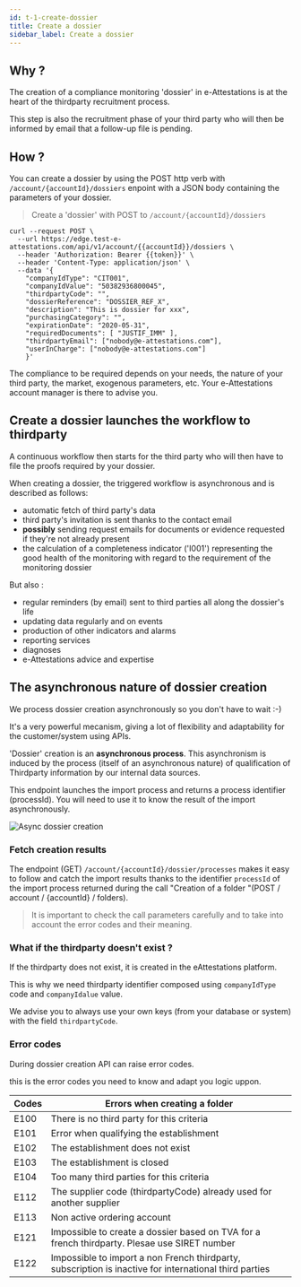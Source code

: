 ```yaml
---
id: t-1-create-dossier
title: Create a dossier
sidebar_label: Create a dossier
---
```


## Why ?

The creation of a compliance monitoring 'dossier' in e-Attestations is at the heart of the thirdparty recruitment process.

This step is also the recruitment phase of your third party who will then be informed by email that a follow-up file is pending.

## How ?

You can create a dossier by using the POST http verb with `/account/{accountId}/dossiers` enpoint with a JSON body containing the parameters of your dossier.

> Create a 'dossier' with POST to `/account/{accountId}/dossiers`

```shell
curl --request POST \
  --url https://edge.test-e-attestations.com/api/v1/account/{{accountId}}/dossiers \
  --header 'Authorization: Bearer {{token}}' \
  --header 'Content-Type: application/json' \
  --data '{
    "companyIdType": "CIT001",
    "companyIdValue": "50382936800045",
    "thirdpartyCode": "",
    "dossierReference": "DOSSIER_REF_X",
    "description": "This is dossier for xxx",
    "purchasingCategory": "",
    "expirationDate": "2020-05-31",
    "requiredDocuments": [ "JUSTIF_IMM" ],
    "thirdpartyEmail": ["nobody@e-attestations.com"],
    "userInCharge": ["nobody@e-attestations.com"]
    }'
```


<aside>The compliance to be required depends on your needs, the nature of your third party, the market, exogenous parameters, etc.
Your e-Attestations account manager is there to advise you.</aside>

## Create a dossier launches the workflow to thirdparty

A continuous workflow then starts for the third party who will then have to file the proofs required by your dossier.

When creating a dossier, the triggered workflow is asynchronous and is described as follows:

- automatic fetch of third party's data
- third party's invitation is sent thanks to the contact email
- **possibly** sending request emails for documents or evidence requested if they're not already present
- the calculation of a completeness indicator ('I001') representing the good health of the monitoring with regard to the requirement of the monitoring dossier

But also :

- regular reminders (by email) sent to third parties all along the dossier's life
- updating data regularly and on events
- production of other indicators and alarms
- reporting services
- diagnoses
- e-Attestations advice and expertise

## The asynchronous nature of dossier creation

We process dossier creation asynchronously so you don't have to wait :-)

It's a very powerful mecanism, giving a lot of flexibility and adaptability for the customer/system using APIs.

'Dossier' creation is an **asynchronous process**. This asynchronism is induced by the process (itself of an asynchronous nature) of qualification of Thirdparty information by our internal data sources.

This endpoint launches the import process and returns a process identifier (processId).
You will need to use it to know the result of the import asynchronously.

![Async dossier creation](/img/ea-create-dossier-async.png)

### Fetch creation results

The endpoint (GET) `/account/{accountId}/dossier/processes` makes it easy to follow and catch the import results 
thanks to the identifier `processId` of the import process returned during the call "Creation of a folder "(POST / account / {accountId} / folders).

> It is important to check the call parameters carefully and to take into account the error codes and their meaning.

### What if the thirdparty doesn't exist ?

If the thirdparty does not exist, it is created in the eAttestations platform.

This is why we need thirdparty identifier composed using `companyIdType` code and `companyIdalue` value.

We advise you to always use your own keys (from your database or system) with the field `thirdpartyCode`.


### Error codes

During dossier creation API can raise error codes.

this is the error codes you need to know and adapt you logic uppon.

Codes | Errors when creating a folder
-----|----------------------------------
E100 | There is no third party for this criteria
E101 | Error when qualifying the establishment
E102 | The establishment does not exist
E103 | The establishment is closed
E104 | Too many third parties for this criteria
E112 | The supplier code (thirdpartyCode) already used for another supplier
E113 | Non active ordering account
E121 | Impossible to create a dossier based on TVA for a french thirdparty. Plesae use SIRET number
E122 | Impossible to import a non French thirdparty, subscription is inactive for international third parties



